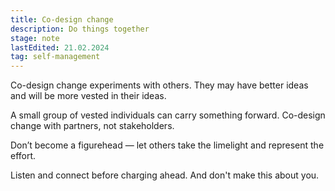 ```yaml
---
title: Co-design change
description: Do things together
stage: note
lastEdited: 21.02.2024
tag: self-management
---
```



Co-design change experiments with others. They may have better ideas and will be more vested in their ideas.

A small group of vested individuals can carry something forward. Co-design change with partners, not stakeholders.

Don’t become a figurehead — let others take the limelight and represent the effort.

Listen and connect before charging ahead. And don't make this about you.
